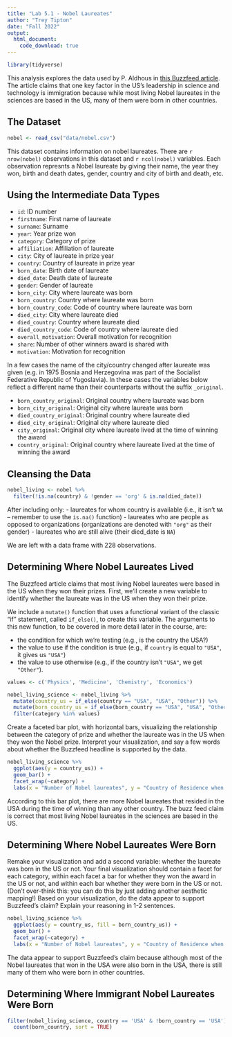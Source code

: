```yaml
---
title: "Lab 5.1 - Nobel Laureates"
author: "Trey Tipton"
date: "Fall 2022"
output:
  html_document:
    code_download: true
---
```


```r
library(tidyverse) 
```

This analysis explores the data used by P. Aldhous in [this Buzzfeed article](https://www.buzzfeednews.com/article/peteraldhous/immigration-and-science). The article claims that one key factor in the US's leadership in science and technology is immigration because while most living Nobel laureates in the sciences are based in the US, many of them were born in other countries.

## The Dataset

```r
nobel <- read_csv("data/nobel.csv")
```

This dataset contains information on nobel laureates. There are `r nrow(nobel)` observations in this dataset and `r ncol(nobel)` variables. Each observation represnts a Nobel laureate by giving their name, the year they won, birth and death dates, gender, country and city of birth and death, etc.


## Using the Intermediate Data Types

- `id`: ID number
- `firstname`: First name of laureate
- `surname`: Surname 
- `year`: Year prize won
- `category`: Category of prize
- `affiliation`: Affiliation of laureate
- `city`: City of laureate in prize year
- `country`: Country of laureate in prize year
- `born_date`: Birth date of laureate
- `died_date`: Death date of laureate
- `gender`: Gender of laureate
- `born_city`: City where laureate was born
- `born_country`: Country where laureate was born
- `born_country_code`: Code of country where laureate was born
- `died_city`: City where laureate died
- `died_country`: Country where laureate died
- `died_country_code`: Code of country where laureate died
- `overall_motivation`: Overall motivation for recognition
- `share`: Number of other winners award is shared with
- `motivation`: Motivation for recognition

In a few cases the name of the city/country changed after laureate was given (e.g. in 1975 Bosnia and Herzegovina was part of the Socialist Federative Republic of Yugoslavia). In these cases the variables below reflect a different name than their counterparts without the suffix `_original`.

- `born_country_original`: Original country where laureate was born
- `born_city_original`: Original city where laureate was born
- `died_country_original`: Original country where laureate died
- `died_city_original`: Original city where laureate died
- `city_original`: Original city where laureate lived at the time of winning the award
- `country_original`: Original country where laureate lived at the time of winning the award

## Cleansing the Data



```r
nobel_living <- nobel %>% 
  filter(!is.na(country) & !gender == 'org' & is.na(died_date)) 
```

After including only:
- laureates for whom country is available (i.e., it isn't `NA` -- remember to use the `is.na()` function)
- laureates who are people as opposed to organizations (organizations are denoted with `"org"` as their gender)
- laureates who are still alive (their died_date is `NA`)

We are left with a data frame with 228 observations.

## Determining Where Nobel Laureates Lived

The Buzzfeed article claims that most living Nobel laureates were based in the US when they won their prizes. First, we'll create a new variable to identify whether the laureate was in the US when they won their prize.

We include a `mutate()` function that uses a functional variant of the classic "if" statement, called `if_else()`, to create this variable. The arguments to this new function, to be covered in more detail later in the course, are:

- the condition for which we're testing (e.g., is the country the USA?)
- the value to use if the condition is true (e.g., if `country` is equal to `"USA"`, it gives us `"USA"`)
- the value to use otherwise (e.g., if the country isn't `"USA"`, we get `"Other"`).

```r
values <- c('Physics', 'Medicine', 'Chemistry', 'Economics')

nobel_living_science <- nobel_living %>% 
  mutate(country_us = if_else(country == "USA", "USA", "Other")) %>% 
  mutate(born_country_us = if_else(born_country == "USA", "USA", "Other")) %>%
  filter(category %in% values)
```


Create a faceted bar plot, with horizontal bars, visualizing the relationship between the category of prize and whether the laureate was in the US when they won the Nobel prize. Interpret your visualization, and say a few words about whether the Buzzfeed headline is supported by the data.

```r
nobel_living_science %>% 
  ggplot(aes(y = country_us)) +
  geom_bar() +
  facet_wrap(~category) +
  labs(x = "Number of Nobel laureates", y = "Country of Residence when Winning")
```

According to this bar plot, there are more Nobel laureates that resided in the USA during the time of winning than any other country. The buzz feed claim is correct that most living Nobel laureates in the sciences are based in the US.

## Determining Where Nobel Laureates Were Born


Remake your visualization and add a second variable: whether the laureate was born in the US or not. Your final visualization should contain a facet for each category, within each facet a bar for whether they won the award in the US or not, and within each bar whether they were born in the US or not. (Don't over-think this: you can do this by just adding another aesthetic mapping!) Based on your visualization, do the data appear to support Buzzfeed's claim? Explain your reasoning in 1-2 sentences.

```r
nobel_living_science %>% 
  ggplot(aes(y = country_us, fill = born_country_us)) +
  geom_bar() +
  facet_wrap(~category) +
  labs(x = "Number of Nobel laureates", y = "Country of Residence when Winning")
```

The data appear to support Buzzfeed's claim because although most of the Nobel laureates that won in the USA were also born in the USA, there is still many of them who were born in other countries.


## Determining Where Immigrant Nobel Laureates Were Born

```r
filter(nobel_living_science, country == 'USA' & !born_country == 'USA') %>% 
  count(born_country, sort = TRUE)
```





